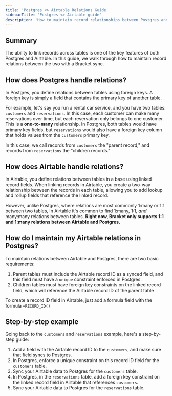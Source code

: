 ```yaml
---
title: 'Postgres <> Airtable Relations Guide'
sidebarTitle: 'Postgres <> Airtable guide'
description: 'How to maintain record relationships between Postgres and Airtable'
---
```


## Summary

The ability to link records across tables is one of the key features of both Postgres and Airtable. In this guide, we walk through how to maintain record relations between the two with a Bracket sync. 

## How does Postgres handle relations?

In Postgres, you define relations between tables using foreign keys. A foreign key is simply a field that contains the primary key of another table. 

For example, let's say you run a rental car service, and you have two tables: `customers` and `reservations`. In this case, each customer can make many reservations over time, but each reservation only belongs to one customer. This is a **one-to-many** relationship. In Postgres, both tables would have primary key fields, but `reservations` would also have a foreign key column that holds values from the `customers` primary key. 

In this case, we call records from `customers` the "parent record," and records from `reservations` the "children records."

## How does Airtable handle relations?

In Airtable, you define relations between tables in a base using linked record fields. When linking records in Airtable, you create a two-way relationship between the records in each table, allowing you to add lookup and rollup fields that reference the linked record. 

However, unlike Postgres, where relations are most commonly 1:many or 1:1 between two tables, in Airtable it's common to find 1:many, 1:1, _and_ many:many relations between tables. **Right now, Bracket only supports 1:1 and 1:many relations between Airtable and Postgres.**

## How do I maintain my Airtable relations in Postgres?

To maintain relations between Airtable and Postgres, there are two basic requirements:

1. Parent tables must include the Airtable record ID as a synced field, and this field must have a `unique` constraint enforced in Postgres.
2. Children tables must have foreign key constraints on the linked record field, which will reference the Airtable record ID of the parent table

<Tip>To create a record ID field in Airtable, just add a formula field with the formula `=RECORD_ID()`</Tip>

## Step-by-step example

Going back to the `customers` and `reservations` example, here's a step-by-step guide: 

1. Add a field with the Airtable record ID to the `customers`, and make sure that field syncs to Postgres. 
2. In Postgres, enforce a unique constraint on this record ID field for the `customers` table. 
3. Sync your Airtable data to Postgres for the `customers` table.
4. In Postgres, in the `reservations` table, add a foreign key constraint on the linked record field in Airtable that references `customers`.
5. Sync your Airtable data to Postgres for the `reservations` table.

